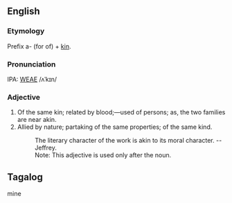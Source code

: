 ==English==
===Etymology===
Prefix a- (for of) + [[kin]].

===Pronunciation===
IPA: [[WEAE]] /ʌˈkɪn/

===Adjective===
# Of the same kin; related by blood;&mdash;used of persons; as, the two families are near akin.
# Allied by nature; partaking of the same properties; of the same kind.
#:    The literary character of the work is akin to its moral character. --Jeffrey.
#:    Note: This adjective is used only after the noun.

==Tagalog==
mine